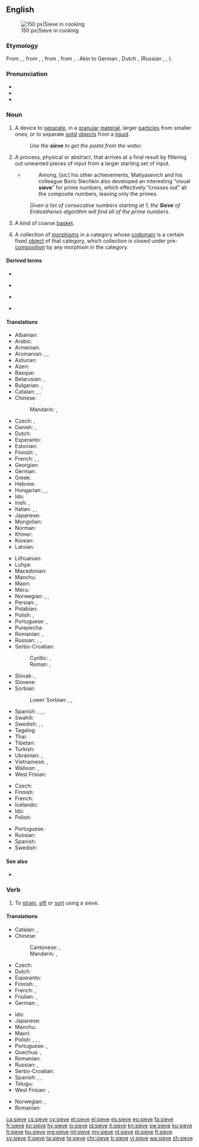 ==English==
{{wikipedia}}
[[Image:Sieve.jpg|thumb|right|150 px|Sieve in cooking]]

===Etymology===
From {{etyl|enm|en}} {{m|enm|sive}}, {{m|enm|syfe}}, from {{etyl|ang|en}} {{m|ang|sife}}, {{m|ang|sibi||sieve}}, from {{etyl|gem-pro|en}} {{m|gem-pro|*sibi||sieve}}, from {{etyl|ine-pro|en}} {{m|ine-pro|*seyp-}}, {{m|ine-pro|*seyb-||to pour, sieve, strain, run, drip}}. Akin to German {{m|de|Sieb}}, Dutch {{m|nl|zeef}}, {{cog|sla-pro|*sito}} (Russian {{m|ru|си́то}}, {{m|ru|сев}}, {{m|ru|се́ять}}).

===Pronunciation===
* {{IPA|/sɪv/|lang=en}}
* {{audio|en-us-sieve.ogg|Audio (US)|lang=en}}
* {{rhymes|ɪv|lang=en}}

===Noun===
{{en-noun}}

# A device to [[separate#Verb|separate]], in a [[granular]] [[material]], larger [[particle]]s from smaller ones, or to separate [[solid]] [[object]]s from a [[liquid]].
#: ''Use the '''sieve''' to get the pasta from the water.''
# A process, physical or abstract, that arrives at a final result by filtering out unwanted pieces of input from a larger starting set of input.
#* {{quote-web
|year=2010
|author=Luke Mastin
|title=20TH CENTURY MATHEMATICS - ROBINSON AND MATIYASEVICH
|site=www.storyofmathematics.com
|url=http://www.storyofmathematics.com/20th_robinson.html
|accessdate=2013-09-08
}}
#*: Among, [''sic''] his other achievements, Matiyasevich and his colleague Boris Stechkin also developed an interesting “visual '''sieve'''” for prime numbers, which effectively “crosses out” all the composite numbers, leaving only the primes.
#: ''Given a list of consecutive numbers starting at 1, the '''Sieve''' of Eratosthenes algorithm will find all of the prime numbers.''
# {{label|en|obsolete}} A kind of coarse [[basket]].
#: {{rfquotek|Simmonds}}
# {{lb|en|category theory}} A collection of [[morphism]]s in a category whose [[codomain]] is a certain fixed [[object]] of that category, which collection is closed under pre-[[composition]] by any morphism in the category.

====Derived terms====
{{top4}}
* {{l|en|have a mind like a sieve}}
{{mid4}}
* {{l|en|leak like a sieve}}
{{mid4}}
* {{l|en|memory like a sieve}}
{{mid4}}
* {{l|en|sievish}}
{{bottom}}

====Translations====
{{trans-top|device to separate larger and smaller objects}}
* Albanian: {{t+|sq|sitë|f}}
* Arabic: {{t|ar|غِرْبَال|m}}
* Armenian: {{t+|hy|մաղ}}
* Aromanian: {{t|rup|sitã|f}}, {{t|rup|tsir|n}}, {{t|rup|dirmonj|n}}
* Asturian: {{t+|ast|peñera|f}}
* Azeri: {{t+|az|süzgəc}}
* Basque: {{t|eu|bahe}}
* Belarusian: {{t|be|рэ́шата|n}}, {{t|be|сі́та|n}}
* Bulgarian: {{t|bg|реше́то|n}}, {{t+|bg|си́то|n}}
* Catalan: {{qualifier|from solids}} {{t+|ca|garbell|m}}, {{t+|ca|sedàs|m}}, {{qualifier|from liquids}} {{t|ca|colador|m}}
* Chinese:
*: Mandarin: {{t|cmn|篩子|sc=Hani}}, {{t+|cmn|筛子|tr=shāizi|sc=Hani}}
* Czech: {{t+|cs|síto|n}}, {{t+|cs|řešeto|n}}
* Danish: {{t+|da|si|c}}, {{t|da|sigte|c}}
* Dutch: {{t+|nl|zeef|f}}
* Esperanto: {{t|eo|kribrilo}}
* Estonian: {{t|et|sõel}}
* Finnish: {{t|fi|seula}}, {{t+|fi|siivilä}}
* French: {{t+|fr|tamis|m}}, {{t+|fr|crible|m}}, {{t+|fr|passoire|f}} {{qualifier|for cooking}}
* Georgian: {{t|ka|საცერი}}
* German: {{t+|de|Sieb|n}}
* Greek: {{t+|el|κόσκινο|n}}
* Hebrew: {{t+|he|נָפָה|tr=nafá|f}}
* Hungarian: {{t+|hu|szita}}, {{t+|hu|rosta}}, {{t+|hu|szűrő}}
* Ido: {{t+|io|sivo}}
* Irish: {{t|ga|criathar|m}}, {{t|ga|rilleán|m}}
* Italian: {{t+|it|setaccio|m}}, {{t+|it|scolino|m}}, {{t+|it|crivello|m}}
* Japanese: {{t+|ja|篩|tr=[[ふるい]], furui}}
* Mongolian: {{t+|mn|шигшүүр|sc=Cyrl}}
* Norman: {{t|nrf|craîncheux|m}}
* Khmer: {{t-needed|km}}
* Korean: {{t+|ko|체|sc=Kore}}
* Latvian: {{t|lv|siets|m}}
{{trans-mid}}
* Lithuanian: {{t|lt|sietas|m}}
* Luhya: {{t|luy|sichungi}}
* Macedonian: {{t|mk|сито|n}}
* Manchu: {{t|mnc|ᠰᡳᠰᡝᡴᡠ|tr=siseku}}
* Maori: {{t|mi|tātari}}
* Meru: {{t|mer|gichunki}}
* Norwegian: {{t|no|sikt|c}}, {{t|no|såld|c}}, {{t+|no|sil|c}}
* Persian: {{t+|fa|غربال|tr=qarbâl|sc=fa-Arab}}, {{t+|fa|الک|tr=alak|sc=fa-Arab}}
* Polabian: {{t|pox|risetĕ|n}}
* Polish: {{t+|pl|sitko|n}}, {{t+|pl|sito|n}}
* Portuguese: {{t+|pt|peneira|f}}, {{t+|pt|coador|m}}
* Purepecha: {{t|pua|tsarharakua}}
* Romanian: {{t+|ro|sită|f}}, {{t+|ro|ciur|n}}
* Russian: {{t+|ru|решето́|n}}, {{t+|ru|си́то|n}}, {{t+|ru|дуршла́г|m}} {{qualifier|colander}}
* Serbo-Croatian:
*: Cyrillic: {{t|sh|сито|n|sc=Cyrl}}, {{t|sh|решето|n|sc=Cyrl}}
*: Roman: {{t+|sh|sito|n}}, {{t+|sh|rešeto|n}}
* Slovak: {{t+|sk|sito|n}}, {{t|sk|rešeto|n}}
* Slovene: {{t|sl|rešêto|n}}
* Sorbian:
*: Lower Sorbian: {{t|dsb|kśida|f}}, {{t|dsb|cejźawa|f}}, {{t|dsb|wokawa|f}}
* Spanish: {{t+|es|cedazo|m}}, {{qualifier|from solids}} {{t+|es|criba|f}}, {{t+|es|tamiz|m}}, {{qualifier|from liquids}} {{t+|es|colador|m}}
* Swahili: {{t+|sw|kichujio}}
* Swedish: {{t+|sv|såll|n}}, {{t+|sv|sikt|c}}, {{t+|sv|sil|c}}
* Tagalog: {{t|tl|bistay}}
* Thai: {{t-needed|th}}
* Tibetan: {{t-needed|bo}}
* Turkish: {{t+|tr|süzgeç}}
* Ukrainian: {{t|uk|ре́шето|n}}, {{t|uk|си́то|n}}
* Vietnamese: {{t+|vi|rây}}, {{t|vi|rây bột}}
* Walloon: {{t+|wa|raidje|m}} {{qualifier|grains}}, {{t+|wa|passete|f}} {{qualifier|cooking}}
* West Frisian: {{t|fy|souwe}}
{{trans-bottom}}

{{trans-top|process that filters out unwanted pieces of input}}
* Czech: {{t+|cs|síto|n}}
* Finnish: {{t|fi|seulonta}}
* French: {{t+|fr|crible|m}}
* Icelandic: {{t|is|sáldur|n}}
* Ido: {{t|io|sivago}}
* Polish: {{t+|pl|odcedzanie}}
{{trans-mid}}
* Portuguese: {{t+|pt|crivo}}
* Russian: {{t+|ru|просе́ивание|n}}
* Spanish: {{t+|es|criba|f}}
* Swedish: {{t|sv|sållning|n}}
{{trans-bottom}}

====See also====
* {{l|en|riddle}}

===Verb===
{{en-verb|siev}}

# To [[strain]], [[sift]] or [[sort]] using a sieve.

====Translations====
{{trans-top|to strain, sift or sort using a sieve}}
* Catalan: {{t+|ca|filtrar}}, {{t+|ca|colar}}
* Chinese:
*: Cantonese: {{t|yue|篩|sc=Hani}}, {{t|yue|筛|tr=sai1|sc=Hani}}
*: Mandarin: {{t+|cmn|篩|sc=Hani}}, {{t+|cmn|筛|tr=shāi|sc=Hani}}
* Czech: {{t|cs|prosít}}
* Dutch: {{t+|nl|zeven}}
* Esperanto: {{t+|eo|kribri}}
* Finnish: {{t|fi|seuloa}}, {{t|fi|siivilöidä}}
* French: {{t+|fr|tamiser}}, {{t+|fr|sasser}}
* Friulian: {{t|fur|trivelâ}}, {{t|fur|tamesâ}}
* German: {{t+|de|sieben}}, {{t|de|durchsieben}}
{{trans-mid}}
* Ido: {{t+|io|sivagar}}
* Japanese: {{t|ja|篩う|tr=[[ふるう]], furuu|sc=Jpan}}
* Manchu: {{t|mnc|ᠰᡳᠰᡝᠮᠪᡳ|tr=sisembi}}
* Maori: {{t|mi|tātari}}
* Polish: {{t|pl|przesiać}}, {{t+|pl|przesiewać}}, {{t+|pl|odcedzić}}, {{t+|pl|cedzić}}
* Portuguese: {{t+|pt|coar}}, {{t+|pt|peneirar}}
* Quechua: {{t|qu|icharay}}, {{t|qu|suysuy}}
* Romanian: {{t+|ro|cerne}}
* Russian: {{t+|ru|просе́ивать}}, {{t+|ru|отсе́ивать}}
* Serbo-Croatian: {{t+|sh|prosijati}}
* Spanish: {{t+|es|cribar}}, {{t+|es|colar}} {{qualifier|for liquids}}, {{t+|es|cernir}} {{qualifier|for solids}}
* Telugu: {{t+|te|జల్లించు|tr=jallinchu}}
* West Frisian: {{t|fy|souje}}, {{t|fy|souwe}}
{{trans-bottom}}

{{checktrans-top}}
* Norwegian: {{t-check|no|sikte}}, {{t-check|no|sålde}}
* Romanian: {{t-check|ro|sita}}
{{trans-bottom}}

[[ca:sieve]]
[[cs:sieve]]
[[cy:sieve]]
[[et:sieve]]
[[el:sieve]]
[[es:sieve]]
[[eo:sieve]]
[[fa:sieve]]
[[fr:sieve]]
[[ko:sieve]]
[[hy:sieve]]
[[io:sieve]]
[[id:sieve]]
[[it:sieve]]
[[kn:sieve]]
[[sw:sieve]]
[[ku:sieve]]
[[lt:sieve]]
[[hu:sieve]]
[[mg:sieve]]
[[ml:sieve]]
[[my:sieve]]
[[nl:sieve]]
[[pl:sieve]]
[[fi:sieve]]
[[sv:sieve]]
[[tl:sieve]]
[[ta:sieve]]
[[te:sieve]]
[[chr:sieve]]
[[tr:sieve]]
[[vi:sieve]]
[[wa:sieve]]
[[zh:sieve]]